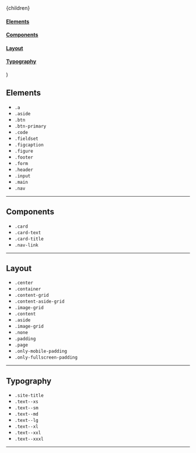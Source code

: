 
  <Layout location={location}>
    <SEO title="Classes" />
    <div className="content-aside-grid">
      <div className="content page padding">{children}</div>
      <aside className="aside">
        <nav>
          <a className="nav-link" href="#elements">
            <h4>Elements</h4>
          </a>
          <a className="nav-link" href="#components">
            <h4>Components</h4>
          </a>
          <a className="nav-link" href="#layout">
            <h4>Layout</h4>
          </a>
          <a className="nav-link" href="#typography">
            <h4>Typography</h4>
          </a>
        </nav>
      </aside>
    </div>
  </Layout>
)

## Elements<a id="elements"></a>

- `.a`
- `.aside`
- `.btn`
- `.btn-primary`
- `.code`
- `.fieldset`
- `.figcaption`
- `.figure`
- `.footer`
- `.form`
- `.header`
- `.input`
- `.main`
- `.nav`

---

## Components<a id="components"></a>

- `.card`
- `.card-text`
- `.card-title`
- `.nav-link`

---

## Layout <a id="layout"></a>

- `.center`
- `.container`
- `.content-grid`
- `.content-aside-grid`
- `.image-grid`
- `.content`
- `.aside`
- `.image-grid`
- `.none`
- `.padding`
- `.page`
- `.only-mobile-padding`
- `.only-fullscreen-padding`

---

## Typography <a id="typography"></a>

- `.site-title`
- `.text--xs`
- `.text--sm`
- `.text--md`
- `.text--lg`
- `.text--xl`
- `.text--xxl`
- `.text--xxxl`

---
